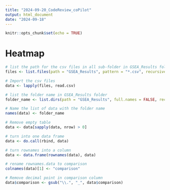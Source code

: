 ```yaml
---
title: "2024-09-20_CodeReview_coPilot"
output: html_document
date: "2024-09-18"
---
```


```r
knitr::opts_chunk$set(echo = TRUE)
```

# Heatmap

```r

# list the path for the csv files in all sub-folder in GSEA_Results folder
files <- list.files(path = "GSEA_Results", pattern = "*.csv", recursive = TRUE, full.names = TRUE)

# Import the csv files
data <- lapply(files, read.csv)

# list the folder name in GSEA_Results folder
folder_name <- list.dirs(path = "GSEA_Results", full.names = FALSE, recursive = FALSE)

# Name the list of data with the folder name
names(data) <- folder_name

# Remove empty table
data <- data[sapply(data, nrow) > 0]

# turn into one data frame
data <- do.call(rbind, data)

# turn rownames into a column
data <- data.frame(rownames(data), data)

# rename rownames.data to comparison
colnames(data)[1] <- "comparison"

# Remove decimal point in comparison column
data$comparison <- gsub("\\.", "_", data$comparison)



```


